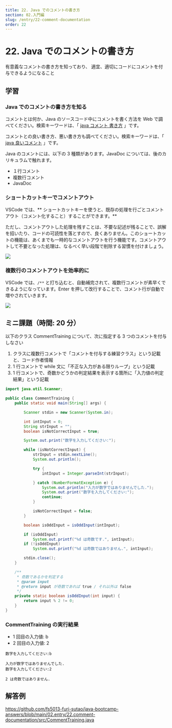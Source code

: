 ```yaml
---
title: 22. Java でのコメントの書き方
section: 02.入門編
slug: /entry/22-comment-documentation
order: 22
---
```


# 22. Java でのコメントの書き方

<p class="goal">
  有意義なコメントの書き方を知っており、
  適宜、適切にコードにコメントを付与できるようになること
</p>

## 学習

### Java でのコメントの書き方を知る

コメントとは何か、Java のソースコード中にコメントを書く方法を Web で調べてください。検索キーワードは、「 [java コメント 書き方](https://www.google.com/search?q=java+コメント+書き方) 」です。

コメントとの良い書き方、悪い書き方も調べてください。検索キーワードは、「 [java 良いコメント](https://www.google.com/search?q=java+良いコメント) 」です。

Java のコメントには、以下の 3 種類があります。JavaDoc については、後のカリキュラムで触れます。

- １行コメント
- 複数行コメント
- JavaDoc

### ショートカットキーでコメントアウト

VSCode では、** ショートカットキーを使うと、既存の処理を行ごとコメントアウト（コメント化すること）することができます。**

ただし、コメントアウトした処理を残すことは、不要な記述が残ることで、誤解を招いたり、コードの可読性を落とすので、良くありません。このショートカットの機能は、あくまでも一時的なコメントアウトを行う機能です。コメントアウトして不要となった処理は、なるべく早い段階で削除する習慣を付けましょう。

![](./images/commented_by_shortcut_key.gif.gif)

### 複数行のコメントアウトを効率的に

VSCode では、`/**` と打ち込むと、自動補完されて、複数行コメントが素早くできるようになっています。Enter を押して改行することで、コメント行が自動で増やされていきます。

![](./images/multiple_line_comments.gif.gif)

## ミニ課題（時間: 20 分）

以下のクラス CommentTraining について、次に指定する 3 つのコメントを付与しなさい

1. クラスに複数行コメントで「コメントを付与する練習クラス」という記載と、コード作者情報
2. 1 行コメントで while 文に「不正な入力がある限りループ」という記載
3. 1 行コメントで、奇数かどうかの判定結果を表示する箇所に「入力値の判定結果」という記載

```java title=src/CommentTraining.java
import java.util.Scanner;

public class CommentTraining {
    public static void main(String[] args) {

        Scanner stdin = new Scanner(System.in);

        int intInput = 0;
        String strInput = "";
        boolean isNotCorrectInput = true;

        System.out.print("数字を入力してください:");

        while (isNotCorrectInput) {
            strInput = stdin.nextLine();
            System.out.println();

            try {
                intInput = Integer.parseInt(strInput);

            } catch (NumberFormatException e) {
                System.out.println("入力が数字ではありませんでした.");
                System.out.print("数字を入力してください:");
                continue;
            }

            isNotCorrectInput = false;
        }

        boolean isOddInput = isOddInput(intInput);

        if (isOddInput)
            System.out.printf("%d は奇数です.", intInput);
        if (!isOddInput)
            System.out.printf("%d は奇数ではありません.", intInput);

        stdin.close();
    }

    /**
     * 奇数であるかを判定する
     * @param input
     * @return input が奇数であれば true / それ以外は false
     */
    private static boolean isOddInput(int input) {
        return input % 2 != 0;
    }
}
```

### CommentTraining の実行結果

- 1 回目の入力値: b  
- 2 回目の入力値: 2

```
数字を入力してください:b

入力が数字ではありませんでした.
数字を入力してください:2

2 は奇数ではありません.
```

## 解答例

https://github.com/fs5013-furi-sutao/java-bootcamp-answers/blob/main/02.entry/22.comment-documentation/src/CommentTraining.java
